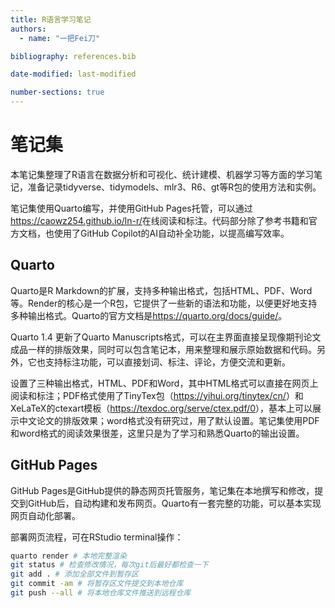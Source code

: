 ```yaml
---
title: R语言学习笔记
authors:
  - name: "一把Fei刀"

bibliography: references.bib

date-modified: last-modified

number-sections: true
---
```


# 笔记集 {.unnumbered}

本笔记集整理了R语言在数据分析和可视化、统计建模、机器学习等方面的学习笔记，准备记录tidyverse、tidymodels、mlr3、R6、gt等R包的使用方法和实例。

笔记集使用Quarto编写，并使用GitHub Pages托管，可以通过<https://caowz254.github.io/ln-r/>在线阅读和标注。代码部分除了参考书籍和官方文档，也使用了GitHub Copilot的AI自动补全功能，以提高编写效率。

## Quarto

Quarto是R Markdown的扩展，支持多种输出格式，包括HTML、PDF、Word等。Render的核心是一个R包，它提供了一些新的语法和功能，以便更好地支持多种输出格式。Quarto的官方文档是<https://quarto.org/docs/guide/>。

Quarto 1.4 更新了Quarto Manuscripts格式，可以在主界面直接呈现像期刊论文成品一样的排版效果，同时可以包含笔记本，用来整理和展示原始数据和代码。另外，它也支持标注功能，可以直接划词、标注、评论，方便交流和更新。

设置了三种输出格式，HTML、PDF和Word，其中HTML格式可以直接在网页上阅读和标注；PDF格式使用了TinyTex包（<https://yihui.org/tinytex/cn/>）和XeLaTeX的ctexart模板（<https://texdoc.org/serve/ctex.pdf/0>），基本上可以展示中文论文的排版效果；word格式没有研究过，用了默认设置。笔记集使用PDF和word格式的阅读效果很差，这里只是为了学习和熟悉Quarto的输出设置。

## GitHub Pages

GitHub Pages是GitHub提供的静态网页托管服务，笔记集在本地撰写和修改，提交到GitHub后，自动构建和发布网页。Quarto有一套完整的功能，可以基本实现网页自动化部署。

:::callout-important
部署网页流程，可在RStudio terminal操作：

```bash
quarto render # 本地完整渲染
git status # 检查修改情况，每次git后最好都检查一下
git add . # 添加全部文件到暂存区
git commit -am # 将暂存区文件提交到本地仓库
git push --all # 将本地仓库文件推送到远程仓库
```
:::
